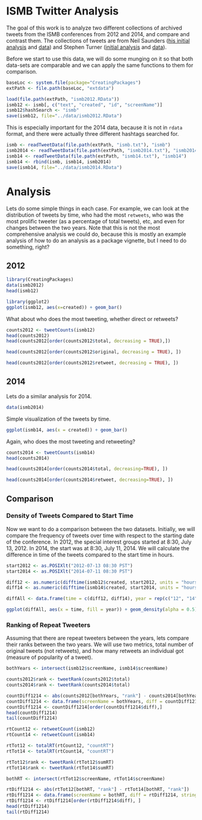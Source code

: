 <!--
%\VignetteEngine{knitr}
%\VignetteIndexEntry{ISMB Twitter Analysis}
%\VignetteDepends{ggplot2, ismbTweetAnalysis}
-->

# ISMB Twitter Analysis

The goal of this work is to analyze two different collections of archived tweets from the ISMB conferences from 2012 and 2014, and compare and contrast them. The collections of tweets are from Neil Saunders ([his initial analysis](http://nsaunders.wordpress.com/2012/08/16/twitter-coverage-of-the-ismb-2012-meeting-some-statistics/) and [data](https://github.com/neilfws/Twitter/tree/master/ismb/data)) and Stephen Turner ([initial analysis](http://gettinggeneticsdone.blogspot.com/2013/05/automated-analysis-tweets-bioinformatics-twitterchive.html) and [data](https://github.com/stephenturner/twitterchive)).

Before we start to use this data, we will do some munging on it so that both data-sets are comparable and we can apply the same functions to them for comparison.



```r
baseLoc <- system.file(package="CreatingPackages")
extPath <- file.path(baseLoc, "extdata")
```

```r
load(file.path(extPath, "ismb2012.RData"))
ismb12 <- ismb[, c("text", "created", "id", "screenName")]
ismb12$hashSearch <- "ismb"
save(ismb12, file="../data/ismb2012.RData")
```

This is especially important for the 2014 data, because it is not in `rdata` format, and there were actually three different hashtags searched for. 

```r
ismb <- readTweetData(file.path(extPath, "ismb.txt"), "ismb")
ismb2014 <- readTweetData(file.path(extPath, "ismb2014.txt"), "ismb2014")
ismb14 <- readTweetData(file.path(extPath, "ismb14.txt"), "ismb14")
ismb14 <- rbind(ismb, ismb14, ismb2014)
save(ismb14, file="../data/ismb2014.RData")
```

# Analysis

Lets do some simple things in each case. For example, we can look at the distribution of tweets by time, who had the most `retweets`, who was the most prolific tweeter (as a percentage of total tweets), etc, and even for changes between the two years. Note that this is not the most comprehensive analysis we could do, because this is mostly an example analysis of how to do an analysis as a package vignette, but I need to do something, right?

## 2012 

```r
library(CreatingPackages)
data(ismb2012)
head(ismb12)
```



```r
library(ggplot2)
ggplot(ismb12, aes(x=created)) + geom_bar()
```

What about who does the most tweeting, whether direct or retweets?

```r
counts2012 <- tweetCounts(ismb12)
head(counts2012)
head(counts2012[order(counts2012$total, decreasing = TRUE),])
```

```r
head(counts2012[order(counts2012$original, decreasing = TRUE), ])
```

```r
head(counts2012[order(counts2012$retweet, decreasing = TRUE), ])
```

## 2014

Lets do a similar analysis for 2014. 

```r
data(ismb2014)
```

Simple visualization of the tweets by time.

```r
ggplot(ismb14, aes(x = created)) + geom_bar()
```

Again, who does the most tweeting and retweeting?

```r
counts2014 <- tweetCounts(ismb14)
head(counts2014)
```

```r
head(counts2014[order(counts2014$total, decreasing=TRUE), ])
```

```r
head(counts2014[order(counts2014$retweet, decreasing=TRUE), ])
```

## Comparison

### Density of Tweets Compared to Start Time

Now we want to do a comparison between the two datasets. Initially, we will compare the frequency of tweets over time with respect to the starting date of the conference. In 2012, the special interest groups started at 8:30, July 13, 2012. In 2014, the start was at 8:30, July 11, 2014. We will calculate the difference in time of the tweets compared to the start time in hours.

```r
start2012 <- as.POSIXlt("2012-07-13 08:30 PST")
start2014 <- as.POSIXlt("2014-07-11 08:30 PST")

diff12 <- as.numeric(difftime(ismb12$created, start2012, units = "hours"))
diff14 <- as.numeric(difftime(ismb14$created, start2014, units = "hours"))

diffAll <- data.frame(time = c(diff12, diff14), year = rep(c("12", "14"), times = c(length(diff12), length(diff14))))
```

```r
ggplot(diffAll, aes(x = time, fill = year)) + geom_density(alpha = 0.5)
```

### Ranking of Repeat Tweeters

Assuming that there are repeat tweeters between the years, lets compare their ranks between the two years. We will use two metrics, total number of original tweets (not retweets), and how many retweets an individual got (measure of popularity of a tweet).

```r
bothYears <- intersect(ismb12$screenName, ismb14$screenName)
```

```r
counts2012$rank <- tweetRank(counts2012$total)
counts2014$rank <- tweetRank(counts2014$total)

countDiff1214 <- abs(counts2012[bothYears, "rank"] - counts2014[bothYears, "rank"])
countDiff1214 <- data.frame(screenName = bothYears, diff = countDiff1214, stringsAsFactors = FALSE)
countDiff1214 <- countDiff1214[order(countDiff1214$diff),]
head(countDiff1214)
tail(countDiff1214)
```

```r
rtCount12 <- retweetCount(ismb12)
rtCount14 <- retweetCount(ismb14)
```

```r
rtTot12 <- totalRT(rtCount12, "countRT")
rtTot14 <- totalRT(rtCount14, "countRT")

rtTot12$rank <- tweetRank(rtTot12$sumRT)
rtTot14$rank <- tweetRank(rtTot14$sumRT)

bothRT <- intersect(rtTot12$screenName, rtTot14$screenName)

rtDiff1214 <- abs(rtTot12[bothRT, "rank"] - rtTot14[bothRT, "rank"])
rtDiff1214 <- data.frame(screenName = bothRT, diff = rtDiff1214, stringsAsFactors = FALSE)
rtDiff1214 <- rtDiff1214[order(rtDiff1214$diff), ]
head(rtDiff1214)
tail(rtDiff1214)
```
